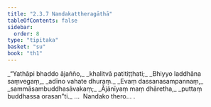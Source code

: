 ```yaml
---
title: "2.3.7 Nandakattheragāthā"
tableOfContents: false
sidebar:
  order: 8
type: "tipitaka"
basket: "su"
book: "th1"
---
```



<DynamicBreadcrumb />

<Division number="173" book="th1" bookNo="19" page="254">

<Paragraph number="356" type="verses" book="th1">
_“Yathāpi bhaddo ājañño,_  
_khalitvā patitiṭṭhati;_  
_Bhiyyo laddhāna saṃvegaṃ,_  
_adīno vahate dhuraṃ._  

</Paragraph>

</Division>
<Division number="174" book="th1" bookNo="19" page="254">

<Paragraph number="357" type="verses" book="th1">
_Evaṃ dassanasampannaṃ,_  
_sammāsambuddhasāvakaṃ;_  
_Ājānīyaṃ maṃ dhāretha,_  
_puttaṃ buddhassa orasan”ti._  


</Paragraph>
</Division>

<Paragraph number="358" type="center" book="th1">
…  Nandako thero… .
</Paragraph>
